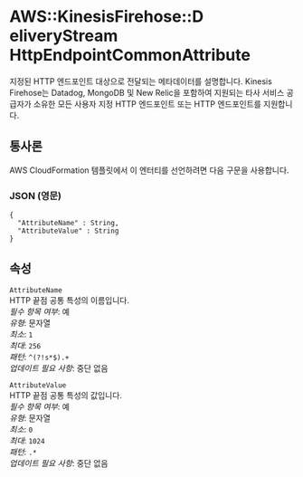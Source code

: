 # AWS::KinesisFirehose::D eliveryStream HttpEndpointCommonAttribute

지정된 HTTP 엔드포인트 대상으로 전달되는 메타데이터를 설명합니다. Kinesis Firehose는 Datadog, MongoDB 및 New Relic을 포함하여 지원되는 타사 서비스 공급자가 소유한 모든 사용자 지정 HTTP 엔드포인트 또는 HTTP 엔드포인트를 지원합니다.

## 통사론

AWS CloudFormation 템플릿에서 이 엔터티를 선언하려면 다음 구문을 사용합니다.

### JSON (영문)

```
{
  "AttributeName" : String,
  "AttributeValue" : String
}
```

## 속성

`AttributeName`  
HTTP 끝점 공통 특성의 이름입니다.  
_필수 항목 여부_: 예  
_유형_: 문자열  
_최소_: `1`  
_최대_: `256`  
_패턴_: `^(?!s*$).+`  
_업데이트 필요 사항_: 중단 없음

`AttributeValue`  
HTTP 끝점 공통 특성의 값입니다.  
_필수 항목 여부_: 예  
_유형_: 문자열  
_최소_: `0`  
_최대_: `1024`  
_패턴_: `.*`  
_업데이트 필요 사항_: 중단 없음
